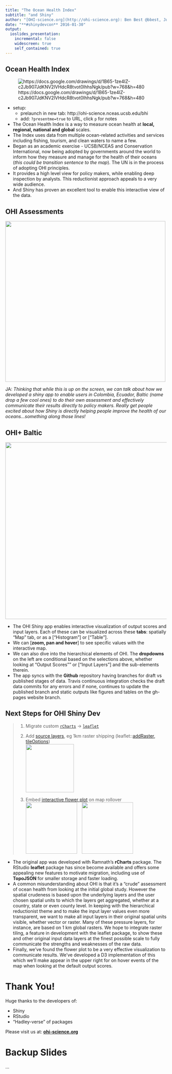 ```yaml
---
title: "The Ocean Health Index"
subtitle: "and Shiny"
author: "[OHI-science.org](http://ohi-science.org): Ben Best @bbest, Julie Lowndes @jules32, Jamie Afflerbach @jafflerbach"
date: "**#shinydevcon** 2016-01-30"
output: 
  ioslides_presentation:
    incremental: false
    widescreen: true
    self_contained: true
---
```


## Ocean Health Index 

<div class='centered'>
  ![https://docs.google.com/drawings/d/1B65-1ze4IZ-c2Jb907JdKNV2lVHdcR8tvot0lhhsNgk/pub?w=768&h=480](img/ohi-goals-flowerplot.png)
</div>

<div class="notes">
- setup:
  - prelaunch in new tab: http://ohi-science.nceas.ucsb.edu/bhi
  - add: `?presentme=true` to URL, click `p` for notes
- The Ocean Health Index is a way to measure ocean health at **local, regional, national and global** scales. 
- The Index uses data from multiple ocean-related activities and services including fishing, tourism, and clean waters to name a few.
- Began as an academic exercise - UCSB/NCEAS and Conservation International, now being adopted by governments around the world to inform how they measure and manage for the health of their oceans (*this could be transition sentence to the map*). The UN is in the process of adopting OHI principles.
- It provides a high level view for policy makers, while enabling deep inspection by analysts. This reductionist approach appeals to a very wide audience.
- And Shiny has proven an excellent tool to enable this interactive view of the data.
</div>

## OHI Assessments

<div class='centered'>
  <img src='img/ohi-science.org_projects.png' height=500/>
</div>

<div class="notes">
JA: *Thinking that while this is up on the screen, we can talk about how we developed a shiny app to enable users in Colombia, Ecuador, Baltic (name drop a few cool ones) to do their own assessment and effectively communicate their results directly to policy makers. Really get people excited about how Shiny is directly helping people improve the health of our oceans...something along those lines!*
</div>

## OHI+ Baltic

<a href='http://ohi-science.nceas.ucsb.edu/bhi'>
  <img src='img/shiny_bhi.png' height=550/>
</a>

<div class="notes">
- The OHI Shiny app enables interactive visualization of output scores and input layers. Each of these can be visualized across these **tabs**: spatially "Map" tab, or as a ["Histogram"] or ["Table"].
- We can [**zoom, pan and hover**] to see specific values with the interactive map. 
- We can also dive into the hierarchical elements of OHI. The **dropdowns** on the left are conditional based on the selections above, whether looking at "Output Scores"" or ["Input Layers"] and the sub-elements therein.
- The app syncs with the **Github** repository having branches for draft vs published stages of data. Travis continuous integration checks the draft data commits for any errors and if none, continues to update the published branch and static outputs like figures and tables on the gh-pages website branch. 
</div>

## Next Steps for OHI Shiny Dev

> 1. Migrate custom [`rCharts`](https://github.com/OHI-Science/rCharts) &rarr; [`leaflet`](http://rstudio.github.io/leaflet/)
>
> 1. Add [source layers](https://www.nceas.ucsb.edu/globalmarine), eg 1km raster shipping (leaflet::[addRaster, tileOptions](https://github.com/rstudio/leaflet/blob/7631cfa1404d54bcb0f4dc813e775bdc1af0d584/R/layers.R#L114-L219))<br>
>    <img src='img/halpern2015_cumimpacts_shipping_web-clipped.png' height=150/>
>
> 1. Embed [interactive flower plot](http://bl.ocks.org/bbest/2de0e25d4840c68f2db1) on map rollover<br>
>    <img src='img/shiny_ohi-global_map_with-flower-plot.png' height=160/> &nbsp;&nbsp; <img src='img/ohi-flower-d3.png' height=160/>

<div class="notes">
- The original app was developed with Ramnath's **rCharts** package. The RStudio **leaflet** package has since become available and offers some appealing new features to motivate migration, including use of **TopoJSON** for smaller storage and faster loading. 
- A common misunderstanding about OHI is that it's a "crude" assessment of ocean health from looking at the initial global study. However the spatial crudeness is based upon the underlying layers and the user chosen spatial units to which the layers get aggregated, whether at a country, state or even county level. In keeping with the hierarchical reductionist theme and to make the input layer values even more transparent, we want to make all input layers in their original spatial units visible, whether vector or raster. Many of these pressure layers, for instance, are based on 1 km global rasters. We hope to integrate raster tiling, a feature in development with the leaflet package, to show these and other original input data layers at the finest possible scale to fully communicate the strengths and weaknesses of the raw data.
- Finally, we've found the flower plot to be a very effective visualization to communicate results. We've developed a D3 implementation of this which we'll make appear in the upper right for on hover events of the map when looking at the default output scores.
</div>

# Thank You!

Huge thanks to the developers of:

- Shiny
- RStudio 
- "Hadley-verse" of packages

Please visit us at: [**ohi-science.org**](http://ohi-science.org)

# Backup Slides

...

